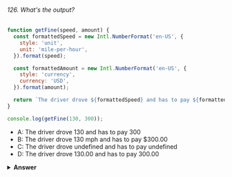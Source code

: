 ###### 126. What's the output?

```javascript
function getFine(speed, amount) {
  const formattedSpeed = new Intl.NumberFormat('en-US', {
    style: 'unit',
    unit: 'mile-per-hour',
  }).format(speed);

  const formattedAmount = new Intl.NumberFormat('en-US', {
    style: 'currency',
    currency: 'USD',
  }).format(amount);

  return `The driver drove ${formattedSpeed} and has to pay ${formattedAmount}`;
}

console.log(getFine(130, 300));
```

- A: The driver drove 130 and has to pay 300
- B: The driver drove 130 mph and has to pay \$300.00
- C: The driver drove undefined and has to pay undefined
- D: The driver drove 130.00 and has to pay 300.00

<details>
<summary>
<b>Answer</b>
</summary>

#### Answer: B

With the `Intl.NumberFormat` method, we can format numeric values to any locale. We format the numeric value `130` to the `en-US` locale as a `unit` in `mile-per-hour`, which results in `130 mph`. The numeric value `300` to the `en-US` locale as a `currency` in `USD` results in `$300.00`.

</details>
